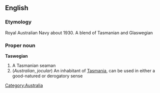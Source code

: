 ==English==

===Etymology===
Royal Australian Navy about 1930.  A blend of Tasmanian and Glaswegian

===Proper noun===
'''Taswegian'''

# A Tasmanian seaman
# (''Australian'', ''jocular'') An inhabitant of [[Tasmania]], can be used in either a good-natured or derogatory sense

[[Category:Australia]]